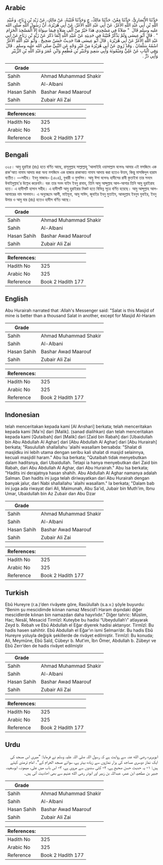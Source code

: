## Arabic


<div dir="rtl" lang="ar" style={{fontSize:'larger',backgroundColor:'#f8f9fa',padding:20}}>
حَدَّثَنَا الأَنْصَارِيُّ، حَدَّثَنَا مَعْنٌ، حَدَّثَنَا مَالِكٌ، ح وَحَدَّثَنَا قُتَيْبَةُ، عَنْ مَالِكٍ، عَنْ زَيْدِ بْنِ رَبَاحٍ، وَعُبَيْدِ اللَّهِ بْنِ أَبِي عَبْدِ اللَّهِ الأَغَرِّ، عَنْ أَبِي عَبْدِ اللَّهِ الأَغَرِّ، عَنْ أَبِي هُرَيْرَةَ، أَنَّ رَسُولَ اللَّهِ صلى الله عليه وسلم قَالَ ‏ "‏ صَلاَةٌ فِي مَسْجِدِي هَذَا خَيْرٌ مِنْ أَلْفِ صَلاَةٍ فِيمَا سِوَاهُ إِلاَّ الْمَسْجِدَ الْحَرَامَ ‏"‏ ‏.‏ قَالَ أَبُو عِيسَى وَلَمْ يَذْكُرْ قُتَيْبَةُ فِي حَدِيثِهِ عَنْ عُبَيْدِ اللَّهِ إِنَّمَا ذَكَرَ عَنْ زَيْدِ بْنِ رَبَاحٍ عَنْ أَبِي عَبْدِ اللَّهِ الأَغَرِّ عَنْ أَبِي هُرَيْرَةَ ‏.‏ قَالَ أَبُو عِيسَى هَذَا حَدِيثٌ حَسَنٌ صَحِيحٌ ‏.‏ وَأَبُو عَبْدِ اللَّهِ الأَغَرُّ اسْمُهُ سَلْمَانُ ‏.‏ وَقَدْ رُوِيَ عَنْ أَبِي هُرَيْرَةَ مِنْ غَيْرِ وَجْهٍ عَنِ النَّبِيِّ صلى الله عليه وسلم ‏.‏ قَالَ وَفِي الْبَابِ عَنْ عَلِيٍّ وَمَيْمُونَةَ وَأَبِي سَعِيدٍ وَجُبَيْرِ بْنِ مُطْعِمٍ وَابْنِ عُمَرَ وَعَبْدِ اللَّهِ بْنِ الزُّبَيْرِ وَأَبِي ذَرٍّ ‏.‏
</div>
<div style={{backgroundColor:'#f8f9fa',padding:20, marginBottom: 10}}><table> <thead> <tr> <th>Grade</th> <th></th> </tr> </thead> <tbody> <tr><td>Sahih</td><td>Ahmad Muhammad Shakir</td></tr><tr><td>Sahih</td><td>Al-Albani</td></tr><tr><td>Hasan Sahih</td><td>Bashar Awad Maarouf</td></tr><tr><td>Sahih</td><td>Zubair Ali Zai</td></tr></tbody></table><table> <thead> <tr> <th>References:</th> <th></th> </tr> </thead> <tbody><tr><td>Hadith No</td><td>325</td></tr><tr><td>Arabic No</td><td>325</td></tr><tr><td>Reference</td><td>Book 2 Hadith 177</td></tr></tbody></table></div>

## Bengali


<div dir="ltr" lang="bn" style={{fontSize:'larger',backgroundColor:'#f8f9fa',padding:20}}>
৩২৫। আবু হুরাইরা (রাঃ) হতে বর্ণিত আছে, রাসূলুল্লাহ সাল্লাল্লাহু 'আলাইহি ওয়াসাল্লাম বলেনঃ আমার এই মসজিদে এক রাক'আত নামায আদায় করা অন্য মসজিদে এক হাজার রাকাআত নামায আদায় করা হতেও উত্তম, কিন্তু মাসজিদুল হারাম ব্যতীত। —সহীহ। ইবনু মাজাহ– (১৪০৪), বুখারী ও মুসলিম। আবু ঈসা বলেনঃ হাদীসের রাবী কুতাইবা তার সনদে উবাইদুল্লাহ'র উল্লেখ করেননি। বরং তার সনদ যাইদ ইবনু রাবাহ, তিনি আবু আব্দুল্লাহ আল-আগার তিনি আবু হুরাইরাহ হতে। এ হাদীসটি হাসান সহীহ। এ হাদীসটি আবু হুরাইরার নিকট হতে বিভিন্ন সূত্রে বর্ণিত হয়েছে। আবু আব্দুল্লাহ আল-আগারের নাম সালমান। এ অনুচ্ছেদে আলী, মাইমূনা, আবু সাঈদ, জুবাইর ইবনু মুতাইম, আবদুল্লাহ ইবনুয যুবাইর, ইবনু উমার ও আবু যার (রাঃ) হতেও হাদীস বর্ণিত আছে।
</div>
<div style={{backgroundColor:'#f8f9fa',padding:20, marginBottom: 10}}><table> <thead> <tr> <th>Grade</th> <th></th> </tr> </thead> <tbody> <tr><td>Sahih</td><td>Ahmad Muhammad Shakir</td></tr><tr><td>Sahih</td><td>Al-Albani</td></tr><tr><td>Hasan Sahih</td><td>Bashar Awad Maarouf</td></tr><tr><td>Sahih</td><td>Zubair Ali Zai</td></tr></tbody></table><table> <thead> <tr> <th>References:</th> <th></th> </tr> </thead> <tbody><tr><td>Hadith No</td><td>325</td></tr><tr><td>Arabic No</td><td>325</td></tr><tr><td>Reference</td><td>Book 2 Hadith 177</td></tr></tbody></table></div>

## English


<div dir="ltr" lang="en" style={{fontSize:'larger',backgroundColor:'#f8f9fa',padding:20}}>
Abu Hurairah narrated that :Allah's Messenger said: "Salat is this Masjid of mine is better than a thousand Salat in another, except for Masjid Al-Haram
</div>
<div style={{backgroundColor:'#f8f9fa',padding:20, marginBottom: 10}}><table> <thead> <tr> <th>Grade</th> <th></th> </tr> </thead> <tbody> <tr><td>Sahih</td><td>Ahmad Muhammad Shakir</td></tr><tr><td>Sahih</td><td>Al-Albani</td></tr><tr><td>Hasan Sahih</td><td>Bashar Awad Maarouf</td></tr><tr><td>Sahih</td><td>Zubair Ali Zai</td></tr></tbody></table><table> <thead> <tr> <th>References:</th> <th></th> </tr> </thead> <tbody><tr><td>Hadith No</td><td>325</td></tr><tr><td>Arabic No</td><td>325</td></tr><tr><td>Reference</td><td>Book 2 Hadith 177</td></tr></tbody></table></div>

## Indonesian


<div dir="ltr" lang="id" style={{fontSize:'larger',backgroundColor:'#f8f9fa',padding:20}}>
telah menceritakan kepada kami [Al Anshari] berkata; telah menceritakan kepada kami [Ma'n] dari [Malik]. (sanad dialihkan) dan telah menceritakan kepada kami [Qutaibah] dari [Malik] dari [Zaid bin Rabah] dari [Ubaidullah bin Abu Abdullah Al Aghar] dari [Abu Abdullah Al Aghar] dari [Abu Hurairah] berkata; "Rasulullah shallallahu 'alaihi wasallam bersabda: "Shalat di masjidku ini lebih utama dengan seribu kali shalat di masjid selainnya, kecuali masjidil haram." Abu Isa berkata; "Qutaibah tidak menyebutkan dalam haditsnya, dari Ubaidullah. Tetapi ia hanya menyebutkan dari Zaid bin Rabah, dari Abu Abdullah Al Aghar, dari Abu Hurairah." Abu Isa berkata; "Hadits ini derajatnya hasan shahih. Abu Abdullah Al Aghar namanya adalah Salman. Dan hadits ini juga telah diriwayatkan dari Abu Hurairah dengan banyak jalur, dari Nabi shallallahu 'alaihi wasallam." Ia berkata; "Dalam bab ini juga ada riwayat dari Ali, Maimunah, Abu Sa'id, Jubair bin Muth'im, Ibnu Umar, Ubaidullah bin Az Zubair dan Abu Dzar
</div>
<div style={{backgroundColor:'#f8f9fa',padding:20, marginBottom: 10}}><table> <thead> <tr> <th>Grade</th> <th></th> </tr> </thead> <tbody> <tr><td>Sahih</td><td>Ahmad Muhammad Shakir</td></tr><tr><td>Sahih</td><td>Al-Albani</td></tr><tr><td>Hasan Sahih</td><td>Bashar Awad Maarouf</td></tr><tr><td>Sahih</td><td>Zubair Ali Zai</td></tr></tbody></table><table> <thead> <tr> <th>References:</th> <th></th> </tr> </thead> <tbody><tr><td>Hadith No</td><td>325</td></tr><tr><td>Arabic No</td><td>325</td></tr><tr><td>Reference</td><td>Book 2 Hadith 177</td></tr></tbody></table></div>

## Turkish


<div dir="ltr" lang="tr" style={{fontSize:'larger',backgroundColor:'#f8f9fa',padding:20}}>
Ebû Hureyre (r.a.)’den rivâyete göre, Rasûlullah (s.a.v.) şöyle buyurdu: “Benim şu mescidimde kılınan namaz Mescid’i Haram dışındaki diğer mescidlerde kılınan bin namazdan daha hayırlıdır.” Diğer tahric: Müslim, Hac; Nesâî, Mesacid Tirmîzî: Kuteybe bu hadisi “Ubeydullah’ı” atlayarak Zeyd b. Rebah ve Ebû Abdullah el Eğar diyerek hadisi aktarıyor. Tirmîzî: Bu hadis hasen sahihtir. Ebû Abdullah el Eğar’ın ismi Selman’dır. Bu hadis Ebû Hureyre yoluyla değişik şekillerde de rivâyet edilmiştir. Tirmîzî: Bu konuda; Ali, Meymûne, Ebû Saîd, Cübeyr b. Mut’ım, İbn Ömer, Abdullah b. Zübeyr ve Ebû Zerr’den de hadis rivâyet edilmiştir
</div>
<div style={{backgroundColor:'#f8f9fa',padding:20, marginBottom: 10}}><table> <thead> <tr> <th>Grade</th> <th></th> </tr> </thead> <tbody> <tr><td>Sahih</td><td>Ahmad Muhammad Shakir</td></tr><tr><td>Sahih</td><td>Al-Albani</td></tr><tr><td>Hasan Sahih</td><td>Bashar Awad Maarouf</td></tr><tr><td>Sahih</td><td>Zubair Ali Zai</td></tr></tbody></table><table> <thead> <tr> <th>References:</th> <th></th> </tr> </thead> <tbody><tr><td>Hadith No</td><td>325</td></tr><tr><td>Arabic No</td><td>325</td></tr><tr><td>Reference</td><td>Book 2 Hadith 177</td></tr></tbody></table></div>

## Urdu


<div dir="rtl" lang="ur" style={{fontSize:'larger',backgroundColor:'#f8f9fa',padding:20}}>
ابوہریرہ رضی الله عنہ سے روایت ہے کہ رسول اللہ صلی اللہ علیہ وسلم نے فرمایا: ”میری اس مسجد کی ایک نماز دوسری مساجد کی ہزار نمازوں سے زیادہ بہتر ہے، سوائے مسجد الحرام کے“۔ امام ترمذی کہتے ہیں: ۱- یہ حدیث حسن صحیح ہے، ۲- کئی سندوں سے مروی ہے، ۳- اس باب میں علی، میمونہ، ابوسعید، جبیر بن مطعم، ابن عمر، عبداللہ بن زبیر اور ابوذر رضی الله عنہم سے بھی احادیث آئی ہیں۔
</div>
<div style={{backgroundColor:'#f8f9fa',padding:20, marginBottom: 10}}><table> <thead> <tr> <th>Grade</th> <th></th> </tr> </thead> <tbody> <tr><td>Sahih</td><td>Ahmad Muhammad Shakir</td></tr><tr><td>Sahih</td><td>Al-Albani</td></tr><tr><td>Hasan Sahih</td><td>Bashar Awad Maarouf</td></tr><tr><td>Sahih</td><td>Zubair Ali Zai</td></tr></tbody></table><table> <thead> <tr> <th>References:</th> <th></th> </tr> </thead> <tbody><tr><td>Hadith No</td><td>325</td></tr><tr><td>Arabic No</td><td>325</td></tr><tr><td>Reference</td><td>Book 2 Hadith 177</td></tr></tbody></table></div>